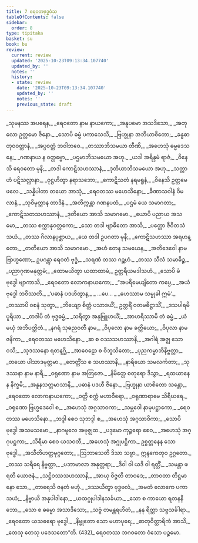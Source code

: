 ```yaml
---
title: 7 ရေဝတဗုဒ္ဓဝံသ
tableOfContents: false
sidebar:
  order: 8
type: tipitaka
basket: su
book: bu
review:
  current: review
  updated: '2025-10-23T09:13:34.107740'
  updated_by: ''
  notes: ''
  history:
  - state: review
    date: '2025-10-23T09:13:34.107740'
    updated_by: ''
    notes: ''
    previous_state: draft
---
```



<ReviewStatus review={frontmatter.review} showDetails={true} />

<HypothesisAnnotation frontmatter={frontmatter} />

<DynamicBreadcrumb />

<Division number="1" book="bu" e="ch" v="21" p="331">

<Paragraph number="411" type="verses" book="bu">
_သုမနဿ အပရေန,_  
_ရေဝတော နာမ နာယကော;_  
_အနူပမော အသဒိသော,_  
_အတုလော ဥတ္တမော ဇိနော._  

</Paragraph>

</Division>
<Division number="2" book="bu" e="ch" v="21" p="332">

<Paragraph number="412" type="verses" book="bu">
_သောပိ ဓမ္မံ ပကာသေသိ,_  
_ဗြဟ္မုနာ အဘိယာစိတော;_  
_ခန္ဓဓာတုဝဝတ္ထာနံ,_  
_အပ္ပဝတ္တံ ဘဝါဘဝေ._  

</Paragraph>

</Division>
<Division number="3" book="bu" e="ch" v="21" p="332">

<Paragraph number="413" type="verses" book="bu">
_တဿာဘိသမယာ တီဏိ,_  
_အဟေသုံ ဓမ္မဒေသနေ;_  
_ဂဏနာယ န ဝတ္တဗ္ဗော,_  
_ပဌမာဘိသမယော အဟု._  

</Paragraph>

</Division>
<Division number="4" book="bu" e="ch" v="21" p="332">

<Paragraph number="414" type="verses" book="bu">
_ယဒါ အရိန္ဒမံ ရာဇံ,_  
_ဝိနေသိ ရေဝတော မုနိ;_  
_တဒါ ကောဋိသဟဿာနံ,_  
_ဒုတိယာဘိသမယော အဟု._  

</Paragraph>

</Division>
<Division number="5" book="bu" e="ch" v="21" p="332">

<Paragraph number="415" type="verses" book="bu">
_သတ္တာဟံ ပဋိသလ္လာနာ,_  
_ဝုဋ္ဌဟိတွာ နရာသဘော;_  
_ကောဋိသတံ နရမရူနံ,_  
_ဝိနေသိ ဥတ္တမေ ဖလေ._  

</Paragraph>

</Division>
<Division number="6" book="bu" e="ch" v="21" p="332">

<Paragraph number="416" type="verses" book="bu">
_သန္နိပါတာ တယော အာသုံ,_  
_ရေဝတဿ မဟေသိနော;_  
_ခီဏာသဝါနံ ဝိမလာနံ,_  
_သုဝိမုတ္တာန တာဒိနံ._  

</Paragraph>

</Division>
<Division number="7" book="bu" e="ch" v="21" p="332">

<Paragraph number="417" type="verses" book="bu">
_အတိက္ကန္တာ ဂဏနပထံ,_  
_ပဌမံ ယေ သမာဂတာ;_  
_ကောဋိသတသဟဿာနံ,_  
_ဒုတိယော အာသိ သမာဂမော._  

</Paragraph>

</Division>
<Division number="8" book="bu" e="ch" v="21" p="332">

<Paragraph number="418" type="verses" book="bu">
_ယောပိ ပညာယ အသမော,_  
_တဿ စက္ကာနုဝတ္တကော;_  
_သော တဒါ ဗျာဓိတော အာသိ,_  
_ပတ္တော ဇီဝိတသံသယံ._  

</Paragraph>

</Division>
<Division number="9" book="bu" e="ch" v="21" p="332">

<Paragraph number="419" type="verses" book="bu">
_တဿ ဂိလာနပုစ္ဆာယ,_  
_ယေ တဒါ ဥပဂတာ မုနီ;_  
_ကောဋိသဟဿာ အရဟန္တော,_  
_တတိယော အာသိ သမာဂမော._  

</Paragraph>

</Division>
<Division number="10" book="bu" e="ch" v="21" p="332">

<Paragraph number="420" type="verses" book="bu">
_အဟံ တေန သမယေန,_  
_အတိဒေဝေါ နာမ ဗြာဟ္မဏော;_  
ဥပဂန္တွာ ရေဝတံ ဗုဒ္ဓံ,_  
_သရဏံ တဿ ဂဉ္ဆဟံ._  

</Paragraph>

</Division>
<Division number="11" book="bu" e="ch" v="21" p="332">

<Paragraph number="421" type="verses" book="bu">
_တဿ သီလံ သမာဓိဉ္စ,_  
_ပညာဂုဏမနုတ္တမံ;_  
_ထောမယိတွာ ယထာထာမံ,_  
ဥတ္တရီယမဒါသဟံ._  

</Paragraph>

</Division>
<Division number="12" book="bu" e="ch" v="21" p="332">

<Paragraph number="422" type="verses" book="bu">
_သောပိ မံ ဗုဒ္ဓေါ ဗျာကာသိ,_  
_ရေဝတော လောကနာယကော;_  
_“အပရိမေယျိတော ကပ္ပေ,_  
_အယံ ဗုဒ္ဓေါ ဘဝိဿတိ._  

</Paragraph>

</Division>
<Division number="13" book="bu" e="ch" v="21" p="332">

<Paragraph number="423" type="verses" book="bu">
_‘ပဓာနံ ပဒဟိတွာန,_  
_ …ပေ… _  
_ဟေဿာမ သမ္မုခါ ဣမံ’._  

</Paragraph>

</Division>
<Division number="14" book="bu" e="ch" v="21" p="332">

<Paragraph number="424" type="verses" book="bu">
_တဿာပိ ဝစနံ သုတွာ,_  
_ဘိယျော စိတ္တံ ပသာဒယိံ;_  
ဥတ္တရိံ ဝတမဓိဋ္ဌာသိံ,_  
_ဒသပါရမိပူရိယာ._  

</Paragraph>

</Division>
<Division number="15" book="bu" e="ch" v="21" p="332">

<Paragraph number="425" type="verses" book="bu">
_တဒါပိ တံ ဗုဒ္ဓဓမ္မံ,_  
_သရိတွာ အနုဗြူဟယိံ;_  
_အာဟရိဿာမိ တံ ဓမ္မံ,_  
_ယံ မယှံ အဘိပတ္ထိတံ._  

</Paragraph>

</Division>
<Division number="16" book="bu" e="ch" v="21" p="333">

<Paragraph number="426" type="verses" book="bu">
_နဂရံ သုဓညဝတီ နာမ,_  
_ဝိပုလော နာမ ခတ္တိယော;_  
_ဝိပုလာ နာမ ဇနိကာ,_  
_ရေဝတဿ မဟေသိနော._  

</Paragraph>

</Division>
<Division number="17" book="bu" e="ch" v="21" p="333">

<Paragraph number="427" type="verses" book="bu">
_ဆ စ ဝဿသဟဿာနိ,_  
_အဂါရံ အဇ္ဈ သော ဝသိ;_  
_သုဒဿနော ရတနဂ္ဃိ,_  
_အာဝေဠော စ ဝိဘူသိတော;_  
_ပုညကမ္မာဘိနိဗ္ဗတ္တာ,_  
_တယော ပါသာဒမုတ္တမာ._  

</Paragraph>

</Division>
<Division number="18" book="bu" e="ch" v="21" p="333">

<Paragraph number="428" type="verses" book="bu">
_တေတ္တိံသ စ သဟဿာနိ,_  
_နာရိယော သမလင်္ကတာ;_  
_သုဒဿနာ နာမ နာရီ,_  
_ဝရုဏော နာမ အတြဇော._  

</Paragraph>

</Division>
<Division number="19" book="bu" e="ch" v="21" p="333">

<Paragraph number="429" type="verses" book="bu">
_နိမိတ္တေ စတုရော ဒိသွာ,_  
_ရထယာနေန နိက္ခမိ;_  
_အနူနသတ္တမာသာနိ,_  
_ပဓာနံ ပဒဟီ ဇိနော._  

</Paragraph>

</Division>
<Division number="20" book="bu" e="ch" v="21" p="333">

<Paragraph number="430" type="verses" book="bu">
_ဗြဟ္မုနာ ယာစိတော သန္တော,_  
_ရေဝတော လောကနာယကော;_  
_ဝတ္တိ စက္ကံ မဟာဝီရော,_  
_ဝရုဏာရာမေ သိရီဃရေ._  

</Paragraph>

</Division>
<Division number="21" book="bu" e="ch" v="21" p="333">

<Paragraph number="431" type="verses" book="bu">
_ဝရုဏော ဗြဟ္မဒေဝေါ စ,_  
_အဟေသုံ အဂ္ဂသာဝကာ;_  
_သမ္ဘဝေါ နာမုပဋ္ဌာကော,_  
_ရေဝတဿ မဟေသိနော._  

</Paragraph>

</Division>
<Division number="22" book="bu" e="ch" v="21" p="333">

<Paragraph number="432" type="verses" book="bu">
_ဘဒ္ဒါ စေဝ သုဘဒ္ဒါ စ,_  
_အဟေသုံ အဂ္ဂသာဝိကာ;_  
_သောပိ ဗုဒ္ဓေါ အသမသမော,_  
_နာဂမူလေ အဗုဇ္ဈထ._  

</Paragraph>

</Division>
<Division number="23" book="bu" e="ch" v="21" p="333">

<Paragraph number="433" type="verses" book="bu">
_ပဒုမော ကုဉ္ဇရော စေဝ,_  
_အဟေသုံ အဂ္ဂုပဋ္ဌကာ;_  
_သိရီမာ စေဝ ယသဝတီ,_  
_အဟေသုံ အဂ္ဂုပဋ္ဌိကာ._  

</Paragraph>

</Division>
<Division number="24" book="bu" e="ch" v="21" p="333">

<Paragraph number="434" book="bu">
ဥစ္စတ္တနေန သော ဗုဒ္ဓေါ,_  
_အသီတိဟတ္ထမုဂ္ဂတော;_  
_ဩဘာသေတိ ဒိသာ သဗ္ဗာ,_  
ဣန္ဒကေတုဝ ဥဂ္ဂတော._  

</Paragraph>

</Division>
<Division number="25" book="bu" e="ch" v="21" p="333">

<Paragraph number="435" type="verses" book="bu">
_တဿ သရီရေ နိဗ္ဗတ္တာ,_  
_ပဘာမာလာ အနုတ္တရာ;_  
_ဒိဝါ ဝါ ယဒိ ဝါ ရတ္တိံ,_  
_သမန္တာ ဖရတိ ယောဇနံ._  

</Paragraph>

</Division>
<Division number="26" book="bu" e="ch" v="21" p="333">

<Paragraph number="436" type="verses" book="bu">
_သဋ္ဌိဝဿသဟဿာနိ,_  
_အာယု ဝိဇ္ဇတိ တာဝဒေ;_  
_တာဝတာ တိဋ္ဌမာနော သော,_  
_တာရေသိ ဇနတံ ဗဟုံ._  

</Paragraph>

</Division>
<Division number="27" book="bu" e="ch" v="21" p="333">

<Paragraph number="437" type="verses" book="bu">
_ဒဿယိတွာ ဗုဒ္ဓဗလံ,_  
_အမတံ လောကေ ပကာသယံ;_  
_နိဗ္ဗာယိ အနုပါဒါနော,_  
_ယထဂ္ဂုပါဒါနသင်္ခယာ._  

</Paragraph>

</Division>
<Division number="28" book="bu" e="ch" v="21" p="333">

<Paragraph number="438" type="verses" book="bu">
_သော စ ကာယော ရတနနိဘော,_  
_သော စ ဓမ္မော အသာဒိသော;_  
_သဗ္ဗံ တမန္တရဟိတံ,_  
_နနု ရိတ္တာ သဗ္ဗသင်္ခါရာ._  

</Paragraph>

</Division>
<Division number="29" book="bu" e="ch" v="21" p="334">

<Paragraph number="439" type="verses" book="bu">
_ရေဝတော ယသဓရော ဗုဒ္ဓေါ,_  
_နိဗ္ဗုတော သော မဟာပုရေ;_  
_ဓာတုဝိတ္ထာရိကံ အာသိ,_  
_တေသု တေသု ပဒေသတော”တိ. (432)_  


</Paragraph>
</Division>

<Paragraph number="440" type="center" book="bu">
ရေဝတဿ ဘဂဝတော ဝံသော ပဉ္စမော.
</Paragraph>